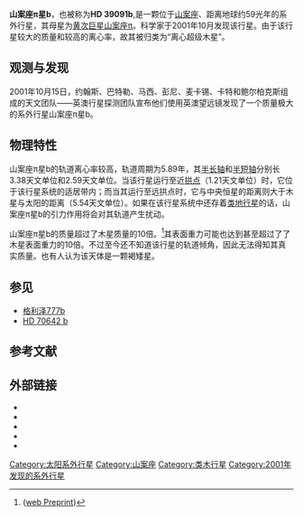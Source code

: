 {{Infobox Planet
| bgcolour = #A0B0FF
| image =
| caption =
| name = 山案座π星b
| parent star = yes
| star = 山案座π
| planet = 
| constell = 山案座
| distance = 59.39光年
| RA = {{RA|05|37|09.89}}
| DEC = {{DEC|–80|28|08.84}}
| class = G1IV
| discovery = yes
| discovery_ref = 
| discoverer = 约翰斯、巴特勒、马西、彭尼、麦卡锡、卡特和鲍尔柏克斯等人
| discovered = 2001年10月15日
| discovery_method = 多普勒光谱学
| semimajor = 3.38±0.22<ref name="cne">{{cite journal | url=http://www.iop.org/EJ/article/0004-637X/646/1/505/64046.html | author=Butler ''et al.'' | title=Catalog of Nearby Exoplanets | journal=The [[Astrophysical_Journal|Astrophysical Journal]] | volume=646 | issue=1 | pages=505–522 | year=2006 | doi=10.1086/504701 | access-date=2009-07-26 | archive-date=2020-06-12 | archive-url=https://web.archive.org/web/20200612171657/https://hkvalidate.perfdrive.com/captcha?ssa=a4bf4a78-221f-4dc3-a7d0-35e7f45fd30f&ssb=zz405kezhzgci3d62l2642ppp&ssc=http%3A%2F%2Fiopscience.iop.org%2Farticle%2F0004-637X%2F646%2F1%2F505%2F64046.html&ssd=578187289737376&sse=bboba%40ceogckgf%40&ssf=5a83a839d01006b924de1732a40c16c16e9cd42a&ssg=7330ed22-c397-4237-b902-3de3f08b54a5&ssh=b3041782-845a-4834-8da4-95f7418c78af&ssi=2d934073-8427-4d4a-9389-bbbe093c5624&ssj=3d1efa74-2440-4065-8a3e-37f672fffa6b&ssk=support%40shieldsquare.com&ssl=366612853493&ssm=73363770896079663709140595320298&ssn=5b83dc081831d19407991b695a37777652a13e46f077-bcd8-48dd-9da648&sso=f5d5e792-e9823efb51e7349d696a0f1eac50984fa3bfb2620326df64&ssp=33178808071591990469159198470400119&ssq=82940058221631418804932278814724983915636&ssr=MjA3LjI0MS4yMzIuMTIx&sss=Mozilla%2F4.0%20%28compatible%3B%20MSIE%208.0%3B%20Windows%20NT%206.1%29%20Gecko%2F20100101%20Firefox%2F39.0&sst=python-requests%2F2.23.0&ssu=Mozilla%2F5.0%20%28compatible%3B%20Yahoo%21%20Slurp%3B%20http%3A%2F%2Fhelp.yahoo.com%2Fhelp%2Fus%2Fysearch%2Fslurp%29&ssv=%4092o2m3s4u9p11u&ssw=&ssx=905358970568921&ssy=kdoiecnhfdndeka%40mlaackgcdlmdpj%40gj%40lgflhb&ssz=4f48954f9ef84c4 | dead-url=no }}</ref>天文单位
| semiminor = 
| orbital_circ = 
| eccentricity = 0.6405±0.0072<ref name="cne" />
| period = 2151 ± 85<ref name="cne" />地球日
| inclination = 
| long_periastron = 330.24 ± 0.67°<ref name="cne" />
| time_periastron = 2,447,820 ± 170<ref name="cne" />儒略日
| semi-amp = 196.4 ± 1.3<ref name="cne" />m/s
| physical_characteristics = yes
| mean_radius = 
| density = 
| surface_grav = 
| mass = 
| minimum_mass = 10.27 ± 0.84<ref name="cne" />[[木星质量|''M''<sub>''J''</sub>]]
| single_temperature = 
| magnitude =
}}

'''山案座π星b'''，也被称为'''HD 39091b''',是一颗位于[[山案座|山案座]]、距离地球约59光年的系外行星，其母星为[[黄次巨星|黄次巨星]][[山案座π|山案座π]]。科学家于2001年10月发现该行星。由于该行星较大的质量和较高的离心率，故其被归类为“离心超级木星”。

==观测与发现==
2001年10月15日，约翰斯、巴特勒、马西、彭尼、麦卡锡、卡特和鲍尔柏克斯组成的天文团队——英澳行星探测团队宣布他们使用英澳望远镜发现了一个质量极大的系外行星山案座π星b。

==物理特性==
山案座π星b的轨道离心率较高，轨道周期为5.89年，其[[半长轴|半长轴]]和[[半短轴|半短轴]]分别长3.38天文单位和2.59天文单位。当该行星运行至近[[拱点|拱点]]（1.21天文单位）时，它位于该行星系统的适居带内；而当其运行至远拱点时，它与中央恒星的距离则大于木星与太阳的距离（5.54天文单位）。如果在该行星系统中还存着[[类地行星|类地行星]]的话，山案座π星b的引力作用将会对其轨道产生扰动。

山案座π星b的质量超过了木星质量的10倍。<ref>{{cite journal | url=http://www.blackwell-synergy.com/doi/abs/10.1046/j.1365-8711.2002.05459.x | author=Jones ''et al.'' | title=A probable planetary companion to HD 39091 from Anglo-Australian Planet Search | journal=[[Monthly_Notices_of_the_Royal_Astronomical_Society|Monthly Notices of the Royal Astronomical Society]] | volume=333 | year=2002 | pages=871 – 875 | doi=10.1046/j.1365-8711.2002.05459.x }}{{Dead link|date=2019年10月 |bot=InternetArchiveBot |fix-attempted=yes }} ([http://xxx.lanl.gov/abs/astro-ph?papernum=0112084 web Preprint])</ref>其表面重力可能也达到甚至超过了了木星表面重力的10倍。不过至今还不知道该行星的轨道倾角，因此无法得知其真实质量。也有人认为该天体是一颗褐矮星。

==参见==

* [[格利泽777b|格利泽777b]]
* [[HD_70642_b|HD 70642 b]]

==参考文献==

{{reflist}}

==外部链接==

* {{cite web |url=http://media4.obspm.fr/exoplanets/base/etoile.php?nom=HD+39091 |title=HD 39091 |accessdate=2008-07-28 |work=Exoplanets |publisher= |date= |archive-url=https://web.archive.org/web/20091125015234/http://media4.obspm.fr/exoplanets/base/etoile.php?nom=HD+39091 |archive-date=2009-11-25 |dead-url=yes }}
* {{cite web |url=http://exoplanet.eu/planet.php?p1=HD+39091&p2=b |title=Notes for planet HD 39091 b |accessdate=2008-07-28 |work=The Extrasolar Planet Encyclopedia |publisher= |date= |archive-url=https://web.archive.org/web/20100407190405/http://exoplanet.eu/planet.php?p1=HD+39091&p2=b |archive-date=2010-04-07 |dead-url=yes }}
* {{cite web |url=http://www.extrasolar.net/planettour.asp?StarCatId=normal&PlanetId=187 |title=Pi Mensae b |accessdate=2008-07-28 |work=Extrasolar Vision |publisher= |date= |archive-date=2010-10-07 |archive-url=https://web.archive.org/web/20101007185745/http://extrasolar.net/planettour.asp?StarCatID=normal&PlanetID=187 |dead-url=yes }}
* {{cite web |url=http://www.solstation.com/stars2/pimensae.htm |title=Pi Mensae |accessdate=2008-07-28 |work=SolStation |publisher= |date= |archive-date=2012-06-03 |archive-url=https://web.archive.org/web/20120603142304/http://www.solstation.com/stars2/pimensae.htm |dead-url=no }}
* {{cite web |url=http://www.allplanets.ru/star.php?star=HD%2039091 |title=Pi Mensae |accessdate=2008-07-28 |work=Планетные Системы |publisher= |date= |language=ru |archive-date=2011-07-19 |archive-url=https://web.archive.org/web/20110719132633/http://www.allplanets.ru/star.php?star=HD%2039091 |dead-url=yes }}
{{Sky|05|37|09.89|-|80|28|08.84|59.39}}

{{DEFAULTSORT:Pi Mensae B}}
[[Category:太阳系外行星|Category:太阳系外行星]]
[[Category:山案座|Category:山案座]]
[[Category:类木行星|Category:类木行星]]
[[Category:2001年发现的系外行星|Category:2001年发现的系外行星]]